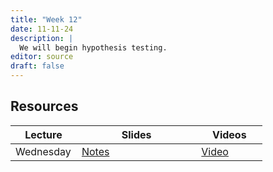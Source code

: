```yaml
---
title: "Week 12"
date: 11-11-24
description: |
  We will begin hypothesis testing.
editor: source
draft: false
---
```


## Resources

| Lecture   | Slides                                                             | Videos                                |
|-------------------|----------------------------------|-------------------|
| Wednesday    | [Notes](files/m453-11-13.pdf) | [Video](https://youtu.be/Xj8aGd6JUnw) |
